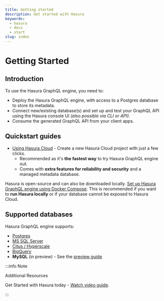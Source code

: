```yaml
---
title: Getting started
description: Get started with Hasura
keywords:
  - hasura
  - docs
  - start
slug: index
---
```


# Getting Started

## Introduction

To use the Hasura GraphQL engine, you need to:

- Deploy the Hasura GraphQL engine, with access to a Postgres database
  to store its metadata.
- Connect new/existing database(s) and set up and test your GraphQL
  API using the Hasura console UI _(also possible via CLI or API)_.
- Consume the generated GraphQL API from your client apps.

## Quickstart guides

- [Using Hasura Cloud](/graphql/cloud/getting-started/index.mdx#cloud-getting-started) - Create a new Hasura
  Cloud project with just a few clicks.
  - Recommended as it's **the fastest way** to try Hasura GraphQL
    engine out.
  - Comes with **extra features for reliability and security** and a
    managed metadata database.

Hasura is open-source and can also be downloaded locally.
[Set up Hasura GraphQL engine using Docker Compose](/graphql/core/getting-started/docker-simple.mdx#docker-simple).
This is recommended if you want to **run Hasura locally** or if your
database cannot be exposed to Hasura Cloud.

## Supported databases

Hasura GraphQL engine supports:

- [Postgres](/graphql/core/databases/postgres/index.mdx#database-postgres)
- [MS SQL Server](/graphql/core/databases/ms-sql-server/index.mdx#database-ms-sql-server)
- [Citus / Hyperscale](/graphql/core/databases/citus-hyperscale-postgres/index.mdx#database-citus-hyperscale-postgres)
- [BigQuery](/graphql/core/databases/bigquery/index.mdx#database-bigquery)
- **MySQL** (in preview) - See the [preview guide](/graphql/core/guides/mysql-preview.mdx#mysql-preview)

:::info Note

Additional Resources

Get Started with Hasura today - [Watch video
guide](https://hasura.io/events/webinar/get-started-with-hasura/?pg=docs&plcmt=body&cta=getting-started&tech=).

:::

